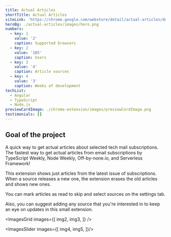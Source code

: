 ```yaml
---
title: Actual Articles
shortTitle: Actual Articles
siteLink: 'https://chrome.google.com/webstore/detail/actual-articles/ddbickhjbnilcnockbgiebikjhpidhdo'
heroBg: ./actual-articles/images/hero.png
numbers:
  - key: 1
    value: '2'
    caption: Supported browsers
  - key: 2
    value: '105'
    caption: Users
  - key: 3
    value: '4'
    caption: Article sources
  - key: 4
    value: '3'
    caption: Weeks of development
techList:
  - Angular
  - TypeScript
  - Node.js
previewCardImage: ./chrome-extension/images/previewCardImage.png
testimonials: []
---
```


## <Highlight>Goal</Highlight> of the project

A quick way to get actual articles about selected tech mail subscriptions.
The fastest way to get actual articles from email subscriptions by TypeScript Weekly, Node Weekly, Off-by-none.io, and Serverless Framework!

This extension shows just articles from the latest issue of subscriptions. When a source releases a new one, the extension erases the old articles and shows new ones.

You can mark articles as read to skip and select sources on the settings tab.

Also, you can suggest adding any source that you're interested in to keep an eye on updates in this small extension.

<ExpandedImage
  src={expanded}
/>

<ImagesGrid
  images={[
    img2,
    img3,
  ]}
/>

<ImagesSlider images={[
  img4,
  img5,
]}/>

